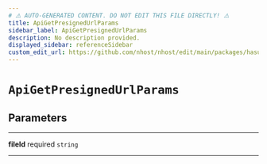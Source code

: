 ```yaml
---
# ⚠️ AUTO-GENERATED CONTENT. DO NOT EDIT THIS FILE DIRECTLY! ⚠️
title: ApiGetPresignedUrlParams
sidebar_label: ApiGetPresignedUrlParams
description: No description provided.
displayed_sidebar: referenceSidebar
custom_edit_url: https://github.com/nhost/nhost/edit/main/packages/hasura-storage-js/src/packages/hasura-storage-js/src/utils/types.ts#L76
---
```


# `ApiGetPresignedUrlParams`

## Parameters

---

**<span className="parameter-name">fileId</span>** <span className="optional-status">required</span> <code>string</code>

---
